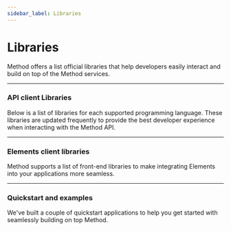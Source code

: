 ```yaml
---
sidebar_label: Libraries
---
```



# Libraries

Method offers a list official libraries that help developers easily interact and
build on top of the Method services.

---

### API client Libraries

Below is a list of libraries for each supported programming language. These libraries
are updated frequently to provide the best developer experience when interacting with
the Method API.

<CardContainer>
  <LibraryPlatformCard
    href="https://github.com/MethodFi/method-node"
    logo="/img/libraries/nodejs-logo.png"
    packageName="method-node"
  />
  <LibraryPlatformCard
    href="https://github.com/MethodFi/method-python"
    logo="/img/libraries/python-logo.png"
    packageName="method-python"
  />
</CardContainer>

<!-- <LibraryPlatformCard href="#" logo="/img/libraries/go-logo.png" packageName="method-go" /> -->
<!-- <LibraryPlatformCard href="#" logo="/img/libraries/ruby-logo.png" packageName="method-ruby" /> -->
<!-- <LibraryPlatformCard href="#" logo="/img/libraries/java-logo.png" packageName="method-java" /> -->
<!-- <LibraryPlatformCard href="#" logo="/img/libraries/php-logo.png" packageName="method-php" /> -->

---

### Elements client libraries

Method supports a list of front-end libraries to make integrating Elements into your
applications more seamless.

<CardContainer>
  <LibraryPlatformCard
    href="/libraries/elements/js"
    logo="/img/libraries/js-logo.png"
    packageName="method-js"
  />
  <LibraryPlatformCard
    href="https://github.com/MethodFi/react-method-elements"
    logo="/img/libraries/react-logo.png"
    packageName="react-method-elements"
  />
</CardContainer>

<!-- <LibraryPlatformCard href="#" logo="/img/libraries/react-logo.png" packageName="react-native-method-elements" /> -->
<!-- <LibraryPlatformCard href="#" logo="/img/libraries/ios-logo.png" packageName="method-ios" /> -->
<!-- <LibraryPlatformCard href="#" logo="/img/libraries/android-logo.png" packageName="method-android" /> -->

---

### Quickstart and examples

We've built a couple of quickstart applications to help you get started with seamlessly building on top Method.

<CardContainer>
  <LibraryPlatformCard
    href=""
    logo="/img/libraries/postman-logo.png"
    packageName="method-postman" />
</CardContainer>
